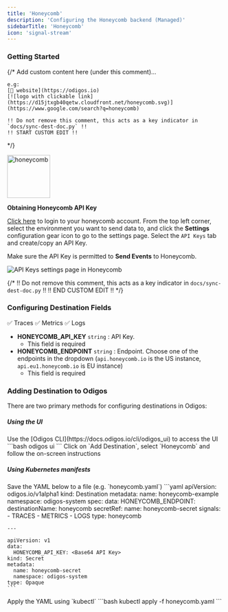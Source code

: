 ```yaml
---
title: 'Honeycomb'
description: 'Configuring the Honeycomb backend (Managed)'
sidebarTitle: 'Honeycomb'
icon: 'signal-stream'
---
```


### Getting Started

{/*
    Add custom content here (under this comment)...

    e.g:
    [🔗 website](https://odigos.io)
    [![logo with clickable link](https://d15jtxgb40qetw.cloudfront.net/honeycomb.svg)](https://www.google.com/search?q=honeycomb)

    !! Do not remove this comment, this acts as a key indicator in `docs/sync-dest-doc.py` !!
    !! START CUSTOM EDIT !!
*/}

<img src='https://d15jtxgb40qetw.cloudfront.net/honeycomb.svg' alt='honeycomb' width="100" height="100" className="not-prose" />

**Obtaining Honeycomb API Key**

[Click here](https://ui.honeycomb.io) to login to your honeycomb account.
From the top left corner, select the environment you want to send data to, and click the **Settings** configuration gear icon to go to the settings page.
Select the `API Keys` tab and create/copy an API Key.

Make sure the API Key is permitted to **Send Events** to Honeycomb.

<Frame>
  <img src="/backends/images/honeycomb.png" alt="API Keys settings page in Honeycomb" />
</Frame>

{/*
    !! Do not remove this comment, this acts as a key indicator in `docs/sync-dest-doc.py` !!
    !! END CUSTOM EDIT !!
*/}

### Configuring Destination Fields

<Accordion title="Supported Signals:">
  ✅ Traces
  ✅ Metrics
  ✅ Logs
</Accordion>

- **HONEYCOMB_API_KEY** `string` : API Key.
  - This field is required
- **HONEYCOMB_ENDPOINT** `string` : Endpoint. Choose one of the endpoints in the dropdown (`api.honeycomb.io` is the US instance, `api.eu1.honeycomb.io` is EU instance)
  - This field is required

### Adding Destination to Odigos

There are two primary methods for configuring destinations in Odigos:

##### **Using the UI**

<Steps>
  <Step>
    Use the [Odigos CLI](https://docs.odigos.io/cli/odigos_ui) to access the UI
    ```bash
    odigos ui
    ```
  </Step>
  <Step>
    Click on `Add Destination`, select `Honeycomb` and follow the on-screen instructions
  </Step>
</Steps>

##### **Using Kubernetes manifests**

<Steps>
  <Step>
    Save the YAML below to a file (e.g. `honeycomb.yaml`)
    ```yaml
    apiVersion: odigos.io/v1alpha1
    kind: Destination
    metadata:
      name: honeycomb-example
      namespace: odigos-system
    spec:
      data:
        HONEYCOMB_ENDPOINT: <Endpoint [api.honeycomb.io, api.eu1.honeycomb.io]>
      destinationName: honeycomb
      secretRef:
        name: honeycomb-secret
      signals:
      - TRACES
      - METRICS
      - LOGS
      type: honeycomb

    ---

    apiVersion: v1
    data:
      HONEYCOMB_API_KEY: <Base64 API Key>
    kind: Secret
    metadata:
      name: honeycomb-secret
      namespace: odigos-system
    type: Opaque
    ```
  </Step>
  <Step>
    Apply the YAML using `kubectl`
    ```bash
    kubectl apply -f honeycomb.yaml
    ```
  </Step>
</Steps>